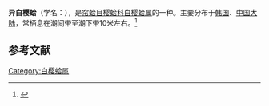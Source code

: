 {{Speciesbox
| name = 异白樱蛤
| image = 
| image_width = 
| genus = Macoma
| species = incongrua
| authority = (Martens)
}}
'''异白樱蛤'''（学名：''{{lang|la|Macoma incongrua}}''），是[[帘蛤目|帘蛤目]][[樱蛤科|樱蛤科]][[白樱蛤属|白樱蛤属]]的一种。主要分布于[[韩国|韩国]]、[[中国大陆|中国大陆]]，常栖息在潮间带至潮下带10米左右。<ref>{{cite web|url=http://shell.sinica.edu.tw/chinese/shellbase_detail.php?science_no=3815|title=国际贝库：异白樱蛤|publisher=台湾贝类资料库|accessdate=2009-08-11|archive-date=2016-03-04|archive-url=https://web.archive.org/web/20160304131046/http://shell.sinica.edu.tw/chinese/shellbase_detail.php?science_no=3815}}</ref>

== 参考文献 ==
{{reflist}}
{{Taxonbar|from=Q13801975}}

[[Category:白樱蛤属|Category:白樱蛤属]]